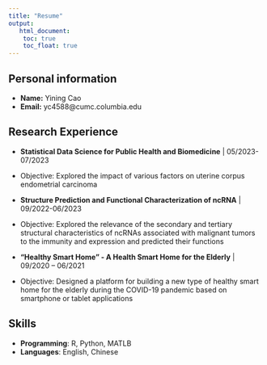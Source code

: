 ```yaml
---
title: "Resume"
output:
   html_document:
    toc: true
    toc_float: true
---
```


## Personal information
- **Name:** Yining Cao <br>
- **Email:** yc4588@cumc.columbia.edu

  
## Research Experience

- **Statistical Data Science for Public Health and Biomedicine** | 05/2023-07/2023
- Objective: Explored the impact of various factors on uterine corpus endometrial carcinoma

- **Structure Prediction and Functional Characterization of ncRNA** | 09/2022-06/2023
- Objective: Explored the relevance of the secondary and tertiary structural characteristics of ncRNAs associated with malignant tumors to the immunity and expression and predicted their functions

- **“Healthy Smart Home” - A Health Smart Home for the Elderly** | 09/2020 – 06/2021
- Objective: Designed a platform for building a new type of healthy smart home for the elderly during the COVID-19 pandemic based on smartphone or tablet applications


## Skills

- **Programming**: R, Python, MATLB
- **Languages**: English, Chinese
